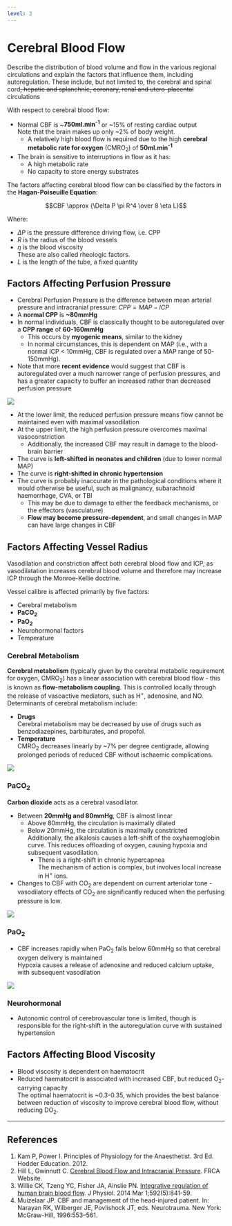 ```yaml
---
level: 3
---
```


# Cerebral Blood Flow

:::CICM
Describe the distribution of blood volume and flow in the various regional circulations and explain the factors that influence them, including autoregulation. These include, but not limited to, the cerebral and spinal cord~~, hepatic and splanchnic, coronary, renal and utero-placental~~ circulations
:::

With respect to cerebral blood flow:

* Normal CBF is ~**750ml.min^-1^** or ~15% of resting cardiac output\
Note that the brain makes up only ~2% of body weight.
    * A relatively high blood flow is required due to the high **cerebral metabolic rate for oxygen** (CMRO~2~) of **50ml.min^-1^**
* The brain is sensitive to interruptions in flow as it has:
    *  A high metabolic rate
    *  No capacity to store energy substrates

The factors affecting cerebral blood flow can be classified by the factors in the **Hagan-Poiseuille Equation**:

$$CBF \approx {\Delta P \pi R^4 \over 8 \eta L}$$

Where:

* $\Delta P$ is the pressure difference driving flow, i.e. CPP
* $R$ is the radius of the blood vessels
* $\eta$ is the blood viscosity\
These are also called rheologic factors.
* $L$ is the length of the tube, a fixed quantity

## Factors Affecting Perfusion Pressure

* Cerebral Perfusion Pressure is the difference between mean arterial pressure and intracranial pressure: $CPP = MAP - ICP$
* A **normal CPP** is **~80mmHg**
* In normal individuals, CBF is classically thought to be autoregulated over a **CPP range** of **60-160mmHg**
    * This occurs by **myogenic means**, similar to the kidney
    * In normal circumstances, this is dependent on MAP (i.e., with a normal ICP < 10mmHg, CBF is regulated over a MAP range of 50-150mmHg).
* Note that more **recent evidence** would suggest that CBF is autoregulated over a much narrower range of perfusion pressures, and has a greater capacity to buffer an increased rather than decreased perfusion pressure

<img src="resources/CPP-vs-CBF.svg">


* At the lower limit, the reduced perfusion pressure means flow cannot be maintained even with maximal vasodilation
* At the upper limit, the high perfusion pressure overcomes maximal vasoconstriction
    *  Additionally, the increased CBF may result in damage to the blood-brain barrier
* The curve is **left-shifted in neonates and children** (due to lower normal MAP)
* The curve is **right-shifted in chronic hypertension**
* The curve is probably inaccurate in the pathological conditions where it would otherwise be useful, such as malignancy, subarachnoid haemorrhage, CVA, or TBI
    * This may be due to damage to either the feedback mechanisms, or the effectors (vasculature)
    * **Flow may become pressure-dependent**, and small changes in MAP can have large changes in CBF

## Factors Affecting Vessel Radius

Vasodilation and constriction affect both cerebral blood flow and ICP, as vasodilatation increases cerebral blood volume and therefore may increase ICP through the Monroe-Kellie doctrine.

Vessel calibre is affected primarily by five factors:

* Cerebral metabolism
* **PaCO~2~**
* **PaO~2~**
* Neurohormonal factors
* Temperature

### Cerebral Metabolism

**Cerebral metabolism** (typically given by the cerebral metabolic requirement for oxygen, CMRO~2~) has a linear association with cerebral blood flow - this is known as **flow-metabolism coupling**. This is controlled locally through the release of vasoactive mediators, such as H^+^, adenosine, and NO. Determinants of cerebral metabolism include:

* **Drugs**\
Cerebral metabolism may be decreased by use of drugs such as benzodiazepines, barbiturates, and propofol.
* **Temperature**\
CMRO~2~ decreases linearly by ~7% per degree centigrade, allowing prolonged periods of reduced CBF without ischaemic complications.

<img src="resources/temp-vs-CBF.svg">


### PaCO~2~

**Carbon dioxide** acts as a cerebral vasodilator.

* Between **20mmHg and 80mmHg**, CBF is almost linear
    * Above 80mmHg, the circulation is maximally dilated
    * Below 20mmHg, the circulation is maximally constricted\
    Additionally, the alkalosis causes a left-shift of the oxyhaemoglobin curve. This reduces offloading of oxygen, causing hypoxia and subsequent vasodilation.
        * There is a right-shift in chronic hypercapnea\
        The mechanism of action is complex, but involves local increase in H^+^ ions.
* Changes to CBF with CO~2~ are dependent on current arteriolar tone - vasodilatory effects of CO~2~ are significantly reduced when the perfusing pressure is low.

<img src="resources/PaCO2-vsCBF.svg">


### PaO~2~

* CBF increases rapidly when PaO~2~ falls below 60mmHg so that cerebral oxygen delivery is maintained\
Hypoxia causes a release of adenosine and reduced calcium uptake, with subsequent vasodilation

<img src="resources/PaO2-vs-CBF.svg">


### Neurohormonal

* Autonomic control of cerebrovascular tone is limited, though is responsible for the right-shift in the autoregulation curve with sustained hypertension


## Factors Affecting Blood Viscosity

* Blood viscosity is dependent on haematocrit
* Reduced haematocrit is associated with increased CBF, but reduced O~2~-carrying capacity\
The optimal haematocrit is ~0.3-0.35, which provides the best balance between reduction of viscosity to improve cerebral blood flow, without reducing DO~2~.


---

## References

1. Kam P, Power I. Principles of Physiology for the Anaesthetist. 3rd Ed. Hodder Education. 2012.
2. Hill L, Gwinnutt C. [Cerebral Blood Flow and Intracranial Pressure](http://www.frca.co.uk/Documents/170907%20Cerebral%20physiology%20I.pdf). FRCA Website.
3. Willie CK, Tzeng YC, Fisher JA, Ainslie PN. [Integrative regulation of human brain blood flow](https://www.ncbi.nlm.nih.gov/pubmed/24396059). J Physiol. 2014 Mar 1;592(5):841-59.
4. Muizelaar JP. CBF and management of the head-injured patient. In: Narayan RK, Wilberger JE, Povlishock JT, eds. Neurotrauma. New York: McGraw-Hill, 1996:553–561.
